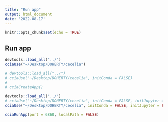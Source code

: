 ```yaml
---
title: "Run app"
output: html_document
date: '2022-08-17'
---
```


```r
knitr::opts_chunk$set(echo = TRUE)
```

## Run app

```r
devtools::load_all("../")
cciaUse("~/Desktop/DOHERTY/cecelia")
```

```r
# devtools::load_all("../")
# cciaUse("~/Desktop/DOHERTY/cecelia", initConda = FALSE)
# 
# cciaCreateApp()
```

```r
devtools::load_all("../")
# cciaUse("~/Desktop/DOHERTY/cecelia", initConda = FALSE, initJupyter = TRUE)
cciaUse("~/Desktop/DOHERTY/cecelia", initConda = FALSE, initJupyter = FALSE)

cciaRunApp(port = 6860, localPath = FALSE)
```

